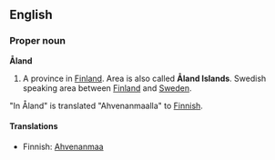 ==English==
===Proper noun===
'''Åland'''

#A province in [[Finland]]. Area is also called '''Åland Islands'''. Swedish speaking area between [[Finland]] and [[Sweden]].

"In Åland" is translated "Ahvenanmaalla" to [[Finnish]].

====Translations====

*Finnish: [[Ahvenanmaa]]